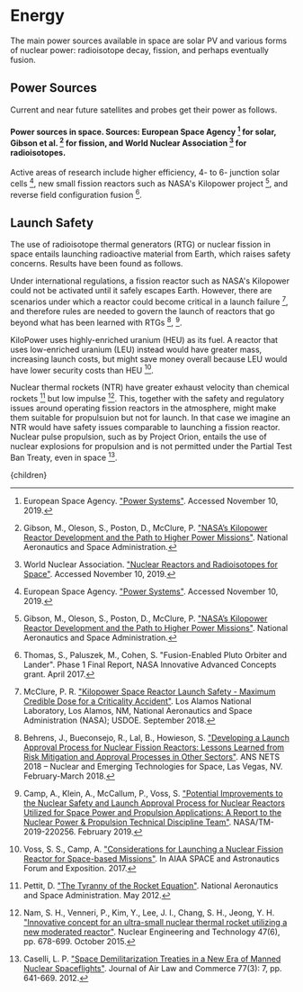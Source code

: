 


# Energy

The main power sources available in space are solar PV and various forms of nuclear power: radioisotope decay, fission, and perhaps eventually fusion.

## Power Sources
Current and near future satellites and probes get their power as follows.

#### Power sources in space. Sources: European Space Agency [^5] for solar, Gibson et al. [^6] for fission, and World Nuclear Association [^15] for radioisotopes.

Active areas of research include higher efficiency, 4- to 6- junction solar cells [^5], new small fission reactors such as NASA's Kilopower project [^6], and reverse field configuration fusion [^13].

## Launch Safety
The use of radioisotope thermal generators (RTG) or nuclear fission in space entails launching radioactive material from Earth, which raises safety concerns. Results have been found as follows.

Under international regulations, a fission reactor such as NASA's Kilopower could not be activated until it safely escapes Earth. However, there are scenarios under which a reactor could become critical in a launch failure [^8], and therefore rules are needed to govern the launch of reactors that go beyond what has been learned with RTGs [^1], [^3].

KiloPower uses highly-enriched uranium (HEU) as its fuel. A reactor that uses low-enriched uranium (LEU) instead would have greater mass, increasing launch costs, but might save money overall because LEU would have lower security costs than HEU [^14].

Nuclear thermal rockets (NTR) have greater exhaust velocity than chemical rockets [^11] but low impulse [^9]. This, together with the safety and regulatory issues around operating fission reactors in the atmosphere, might make them suitable for propulsuion but not for launch. In that case we imagine an NTR would have safety issues comparable to launching a fission reactor. Nuclear pulse propulsion, such as by Project Orion, entails the use of nuclear explosions for propulsion and is not permitted under the Partial Test Ban Treaty, even in space [^4].

[^1]: Behrens, J., Bueconsejo, R., Lal, B., Howieson, S. ["Developing a Launch Approval Process for Nuclear Fission Reactors: Lessons Learned from Risk Mitigation and Approval Processes in Other Sectors"](https://www.ida.org/-/media/feature/publications/d/de/developing-a-launch-approval-process-for-nuclear-fission-reactors---lessons-learned/behrens-nets-2018-v3.ashx?la=en&hash=E94B9A324B64439E8360760257B83DD5). ANS NETS 2018 – Nuclear and Emerging Technologies for Space, Las Vegas, NV. February-March 2018.

[^2]: Bennett, G. L. ["Safety Status of Space Radioisotope and Reactor Power Sources"](https://ieeexplore.ieee.org/document/716860). Proceedings of the 25th Intersociety Energy Conversion Engineering Conference, Reno, NV. August 1990.

[^3]: Camp, A., Klein, A., McCallum, P., Voss, S. ["Potential Improvements to the Nuclear Safety and Launch Approval Process for Nuclear Reactors Utilized for Space Power and Propulsion Applications: A Report to the Nuclear Power & Propulsion Technical Discipline Team"](https://nuke.fas.org/space/improve.pdf). NASA/TM-2019-220256. February 2019.

[^4]: Caselli, L. P. ["Space Demilitarization Treaties in a New Era of Manned Nuclear Spaceflights"](https://scholar.smu.edu/jalc/vol77/iss3/7/?utm_source=scholar.smu.edu%2Fjalc%2Fvol77%2Fiss3%2F7). Journal of Air Law and Commerce 77(3): 7, pp. 641-669. 2012.

[^5]: European Space Agency. ["Power Systems"](http://www.esa.int/Enabling_Support/Space_Engineering_Technology/Power_Systems). Accessed November 10, 2019.

[^6]: Gibson, M., Oleson, S., Poston, D., McClure, P. ["NASA’s Kilopower Reactor Development and the Path to Higher Power Missions"](https://ntrs.nasa.gov/archive/nasa/casi.ntrs.nasa.gov/20170002010.pdf). National Aeronautics and Space Administration.

[^7]: Goldman, M., Nelson, R. C., Bollinger, L., Hoover, M. D., Templeton, W., Anspaugh, L. ["Potential Health Risks from Postulated Accidents Involving the Pu-238 RTG on the Ulysses Solar Exploration Mission"](https://ui.adsabs.harvard.edu/abs/1990snps.symp....6G/abstract). Presented at the 8th Symposium on Space Nuclear Power Systems, Albuquerque. November 1990.

[^8]: McClure, P. R. ["Kilopower Space Reactor Launch Safety - Maximum Credible Dose for a Criticality Accident"](https://www.osti.gov/biblio/1473765-kilopower-space-reactor-launch-safety-maximum-credible-dose-criticality-accident). Los Alamos National Laboratory, Los Alamos, NM, National Aeronautics and Space Administration (NASA); USDOE. September 2018.

[^9]: Nam, S. H., Venneri, P., Kim, Y., Lee, J. I., Chang, S. H., Jeong, Y. H. ["Innovative concept for an ultra-small nuclear thermal rocket utilizing a new moderated reactor"](https://www.sciencedirect.com/science/article/pii/S1738573315001540). Nuclear Engineering and Technology 47(6), pp. 678-699. October 2015.

[^10]: NASA. ["Environmental Impact Statement, Mars 2020 Mission"](https://mars.nasa.gov/mars2020/news/newsroom/eis/). March 2020.

[^11]: Pettit, D. ["The Tyranny of the Rocket Equation"](https://www.nasa.gov/mission_pages/station/expeditions/expedition30/tryanny.html). National Aeronautics and Space Administration. May 2012.

[^12]: Poston, D. I., Gibson, M., McClure, P. ["KiloPower Reactors for Potential Space Exploration Missions"](http://anstd.ans.org/NETS-2019-Papers/Track-4--Space-Reactors/abstract-96-0.pdf). Nuclear and Emerging Technologies for Space, American Nuclear Society Topical Meeting, Richland, WA. February 2019.

[^13]: Thomas, S., Paluszek, M., Cohen, S. "Fusion-Enabled Pluto Orbiter and Lander". Phase 1 Final Report, NASA Innovative Advanced Concepts grant. April 2017.

[^14]: Voss, S. S., Camp, A. ["Considerations for Launching a Nuclear Fission Reactor for Space-based Missions"](https://arc.aiaa.org/doi/abs/10.2514/6.2017-5202). In AIAA SPACE and Astronautics Forum and Exposition. 2017.

[^15]: World Nuclear Association. ["Nuclear Reactors and Radioisotopes for Space"](https://www.world-nuclear.org/information-library/non-power-nuclear-applications/transport/nuclear-reactors-for-space.aspx). Accessed November 10, 2019.

  <Article 
    focusAreaUrl={focusAreaUrl} 
    hierarchy={hierarchy} 
    site={site}
  >
    {children}
  </Article>